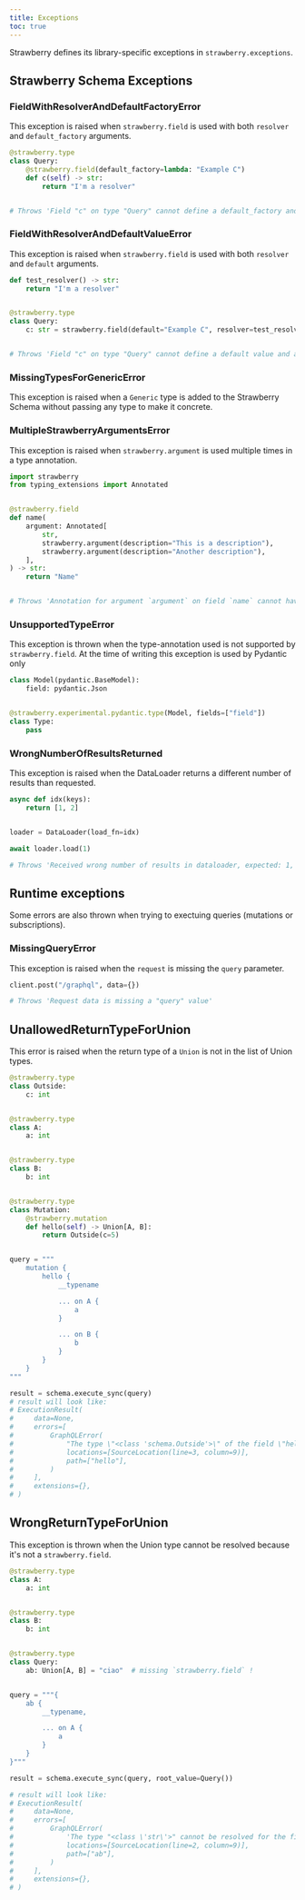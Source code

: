 ```yaml
---
title: Exceptions
toc: true
---
```

Strawberry defines its library-specific exceptions in `strawberry.exceptions`.

## Strawberry Schema Exceptions

### FieldWithResolverAndDefaultFactoryError

This exception is raised when `strawberry.field` is used with both `resolver`
and `default_factory` arguments.

```python
@strawberry.type
class Query:
    @strawberry.field(default_factory=lambda: "Example C")
    def c(self) -> str:
        return "I'm a resolver"


# Throws 'Field "c" on type "Query" cannot define a default_factory and a resolver.'
```

### FieldWithResolverAndDefaultValueError

This exception is raised when `strawberry.field` is used with both `resolver`
and `default` arguments.

```python
def test_resolver() -> str:
    return "I'm a resolver"


@strawberry.type
class Query:
    c: str = strawberry.field(default="Example C", resolver=test_resolver)


# Throws 'Field "c" on type "Query" cannot define a default value and a resolver.'
```

### MissingTypesForGenericError

This exception is raised when a `Generic` type is added to the Strawberry Schema
without passing any type to make it concrete.

### MultipleStrawberryArgumentsError

This exception is raised when `strawberry.argument` is used multiple times in a
type annotation.

```python
import strawberry
from typing_extensions import Annotated


@strawberry.field
def name(
    argument: Annotated[
        str,
        strawberry.argument(description="This is a description"),
        strawberry.argument(description="Another description"),
    ],
) -> str:
    return "Name"


# Throws 'Annotation for argument `argument` on field `name` cannot have multiple `strawberry.argument`s'
```

### UnsupportedTypeError

This exception is thrown when the type-annotation used is not supported by
`strawberry.field`. At the time of writing this exception is used by Pydantic
only

```python
class Model(pydantic.BaseModel):
    field: pydantic.Json


@strawberry.experimental.pydantic.type(Model, fields=["field"])
class Type:
    pass
```

### WrongNumberOfResultsReturned

This exception is raised when the DataLoader returns a different number of
results than requested.

```python
async def idx(keys):
    return [1, 2]


loader = DataLoader(load_fn=idx)

await loader.load(1)

# Throws 'Received wrong number of results in dataloader, expected: 1, received: 2'
```

## Runtime exceptions

Some errors are also thrown when trying to exectuing queries (mutations or
subscriptions).

### MissingQueryError

This exception is raised when the `request` is missing the `query` parameter.

```python
client.post("/graphql", data={})

# Throws 'Request data is missing a "query" value'
```

## UnallowedReturnTypeForUnion

This error is raised when the return type of a `Union` is not in the list of
Union types.

```python
@strawberry.type
class Outside:
    c: int


@strawberry.type
class A:
    a: int


@strawberry.type
class B:
    b: int


@strawberry.type
class Mutation:
    @strawberry.mutation
    def hello(self) -> Union[A, B]:
        return Outside(c=5)


query = """
    mutation {
        hello {
            __typename

            ... on A {
                a
            }

            ... on B {
                b
            }
        }
    }
"""

result = schema.execute_sync(query)
# result will look like:
# ExecutionResult(
#     data=None,
#     errors=[
#         GraphQLError(
#             "The type \"<class 'schema.Outside'>\" of the field \"hello\" is not in the list of the types of the union: \"['A', 'B']\"",
#             locations=[SourceLocation(line=3, column=9)],
#             path=["hello"],
#         )
#     ],
#     extensions={},
# )
```

## WrongReturnTypeForUnion

This exception is thrown when the Union type cannot be resolved because it's not
a `strawberry.field`.

```python
@strawberry.type
class A:
    a: int


@strawberry.type
class B:
    b: int


@strawberry.type
class Query:
    ab: Union[A, B] = "ciao"  # missing `strawberry.field` !


query = """{
    ab {
        __typename,

        ... on A {
            a
        }
    }
}"""

result = schema.execute_sync(query, root_value=Query())

# result will look like:
# ExecutionResult(
#     data=None,
#     errors=[
#         GraphQLError(
#             'The type "<class \'str\'>" cannot be resolved for the field "ab" , are you using a strawberry.field?',
#             locations=[SourceLocation(line=2, column=9)],
#             path=["ab"],
#         )
#     ],
#     extensions={},
# )
```
